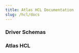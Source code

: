 ```yaml
---
title: Atlas HCL Documentation
slug: /hcl/docs
---
```



<Layout>

### Driver Schemas


<div className="grid grid-cols-1 lg:grid-cols-3 auto-cols-fr auto-rows-fr gap-2 mb-12 mt-6">
  <GuideCard
    name="PostgreSQL"
    description="API Reference for PostgreSQL HCL Schema"
    url="/hcl/postgres"
  />
  <GuideCard
    name="MySQL"
    description="API Reference for MySQL HCL Schema"
    url="/hcl/mysql"
  />
  <GuideCard
    name="MariaDB"
    description="API Reference for MariaDB HCL Schema"
    url="/hcl/mariadb"
  />
  <GuideCard
    name="SQL Server"
    description="API Reference for SQL Server HCL Schema"
    url="/hcl/mssql"
  />
  <GuideCard
    name="ClickHouse"
    description="API Reference for ClickHouse HCL Schema"
    url="/hcl/clickhouse"
  />
  <GuideCard
    name="Redshift"
    description="API Reference for Redshift HCL Schema"
    url="/hcl/redshift"
  />
  <GuideCard
    name="SQLite"
    description="API Reference for SQLite HCL Schema"
    url="/hcl/sqlite"
  />
</div>


### Atlas HCL


<div className="grid grid-cols-1 lg:grid-cols-3 auto-cols-fr auto-rows-fr gap-2 mb-12 mt-6">
  <GuideCard
    name="Atlas Configuration"
    description="API Reference for Atlas Configuration HCL. Also known as: atlas.hcl"
    url="/hcl/config"
  />
  <GuideCard
    name="Atlas Testing"
    description="API Reference for Atlas Testing HCL"
    url="/hcl/testing"
  />
  <GuideCard
    name="Atlas Migration Plan"
    description="API Reference for Migration Plan definition in HCL"
    url="/hcl/plan"
  />
</div>

</Layout>
